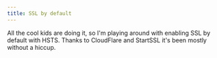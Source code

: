 ```yaml
---
title: SSL by default
---
```

All the cool kids are doing it, so I'm playing around with enabling SSL by default with HSTS. Thanks to CloudFlare and StartSSL it's been mostly without a hiccup.  

